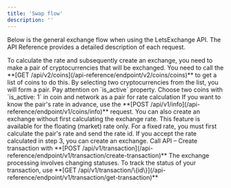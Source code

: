 ```yaml
---
title: 'Swap flow'
description: ''
---
```

Below is the general exchange flow when using the LetsExchange API. The API Reference provides a detailed description of each request.


<Steps>
    <Step title="Get Coins List">
        To calculate the rate and subsequently create an exchange, you need to make a pair of cryptocurrencies that will be exchanged.
        You need to call the **[GET /api/v2/coins](/api-reference/endpoint/v2/coins/coins)** to get a list of coins to do this.
        By selecting two cryptocurrencies from the list, you will form a pair.
        <Note>Pay attention on `is_active` property.</Note>
    </Step>
    <Step title="Choose pair">
        Choose two coins with `is_active: 1` in coin and network as a pair for rate calculation
    </Step>
    <Step title="Rate Calculation">
        If you want to know the pair's rate in advance, use the **[POST /api/v1/info](/api-reference/endpoint/v1/coins/info)** request.
        You can also create an exchange without first calculating the exchange rate. This feature is available for the floating (market) rate only.
        For a fixed rate, you must first calculate the pair's rate and send the rate id.
    </Step>
    <Step title="Create Transaction">
        If you accept the rate calculated in step 3, you can create an exchange.
        Call API – Create transaction with **[POST /api/v1/transaction](/api-reference/endpoint/v1/transaction/create-transaction)**
    </Step>
    <Step title="Check Transaction Status">
        The exchange processing involves changing statuses.
        To track the status of your transaction, use  **[GET /api/v1/transaction/\{id\}](/api-reference/endpoint/v1/transaction/get-transaction)**
    </Step>
</Steps>